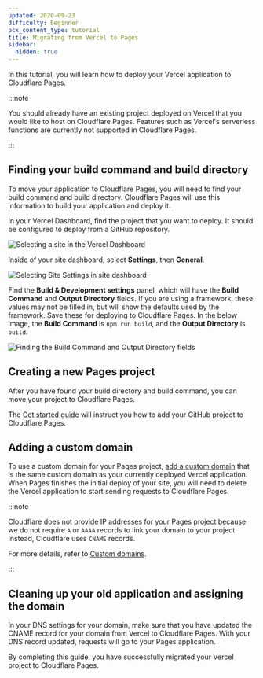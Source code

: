 ```yaml
---
updated: 2020-09-23
difficulty: Beginner
pcx_content_type: tutorial
title: Migrating from Vercel to Pages
sidebar:
  hidden: true
---
```


In this tutorial, you will learn how to deploy your Vercel application to Cloudflare Pages.

:::note

You should already have an existing project deployed on Vercel that you would like to host on Cloudflare Pages. Features such as Vercel's serverless functions are currently not supported in Cloudflare Pages.

:::

## Finding your build command and build directory

To move your application to Cloudflare Pages, you will need to find your build command and build directory. Cloudflare Pages will use this information to build your application and deploy it.

In your Vercel Dashboard, find the project that you want to deploy. It should be configured to deploy from a GitHub repository.

![Selecting a site in the Vercel Dashboard](~/assets/images/pages/migrations/vercel-deploy-1.png)

Inside of your site dashboard, select **Settings**, then **General**.

![Selecting Site Settings in site dashboard](~/assets/images/pages/migrations/vercel-deploy-2.png)

Find the **Build & Development settings** panel, which will have the **Build Command** and **Output Directory** fields. If you are using a framework, these values may not be filled in, but will show the defaults used by the framework. Save these for deploying to Cloudflare Pages. In the below image, the **Build Command** is `npm run build`, and the **Output Directory** is `build`.

![Finding the Build Command and Output Directory fields](~/assets/images/pages/migrations/vercel-deploy-3.png)

## Creating a new Pages project

After you have found your build directory and build command, you can move your project to Cloudflare Pages.

The [Get started guide](/pages/get-started/) will instruct you how to add your GitHub project to Cloudflare Pages.

## Adding a custom domain

To use a custom domain for your Pages project, [add a custom domain](/pages/configuration/custom-domains/) that is the same custom domain as your currently deployed Vercel application. When Pages finishes the initial deploy of your site, you will need to delete the Vercel application to start sending requests to Cloudflare Pages.

:::note

Cloudflare does not provide IP addresses for your Pages project because we do not require `A` or `AAAA` records to link your domain to your project. Instead, Cloudflare uses `CNAME` records.

For more details, refer to [Custom domains](/pages/configuration/custom-domains/).

:::

## Cleaning up your old application and assigning the domain

In your DNS settings for your domain, make sure that you have updated the CNAME record for your domain from Vercel to Cloudflare Pages. With your DNS record updated, requests will go to your Pages application.

By completing this guide, you have successfully migrated your Vercel project to Cloudflare Pages.
